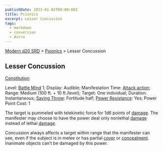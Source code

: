 ```yaml
---
publishDate: 2023-01-02T00:00:00Z
title: Psionics
excerpt: Lesser Concussion
tags:
  - markdown
  - conversion
  - Astro
---
```


[Modern d20 SRD](/#modernD20) > [Psionics](modern-d20-srd-psionics-index) > Lesser Concussion

## Lesser Concussion

[Constitution](modern-d20-srd-basics-ability-scores)

Level: [Battle Mind](modern-d20-srd-classes-advanced-battle-mind) 1; Display:
Audible; Manifestation Time: [Attack action](modern-d20-srd-combat-attack-actions); Range: Medium (100 ft. + 10 ft./level); Target: One individual;
Duration: Instantaneous; [Saving Throw](modern-d20-srd-basics-saving-throws):
Fortitude half; [Power Resistance](modern-d20-srd-special-abilities-power-resistance): Yes; Power Point Cost: 1

The target is pummeled with telekinetic force for 1d6 points of
[damage](modern-d20-srd-combat-damage). The manifester may choose to have the
power deal only nonlethal [damage](modern-d20-srd-combat-damage) instead of
lethal [damage](modern-d20-srd-combat-damage).

Concussion always affects a target within range that the manifester can see,
even if the subject is in melee or has partial [cover](modern-d20-srd-combat-cover) or [concealment](modern-d20-srd-combat-concealment). Inanimate objects
can’t be damaged by this power.

